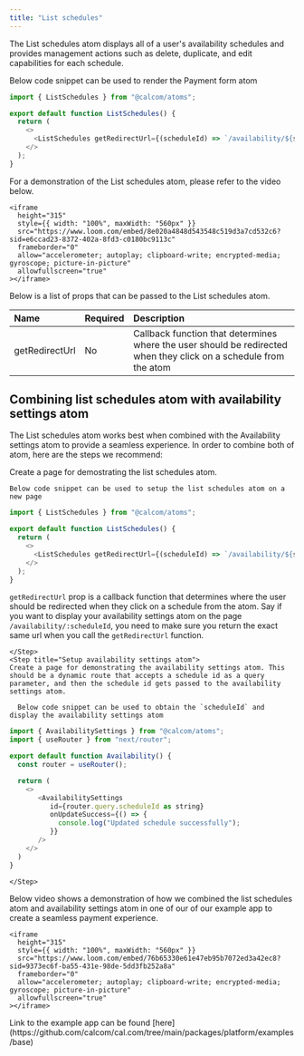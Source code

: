 ```yaml
---
title: "List schedules"
---
```


The List schedules atom displays all of a user's availability schedules and provides management actions such as delete, duplicate, and edit capabilities for each schedule.

Below code snippet can be used to render the Payment form atom

```js
import { ListSchedules } from "@calcom/atoms";

export default function ListSchedules() {
  return (
    <>
      <ListSchedules getRedirectUrl={(scheduleId) => `/availability/${scheduleId}`} />
    </>
  );
}
```

For a demonstration of the List schedules atom, please refer to the video below.

<p></p>

    <iframe
      height="315"
      style={{ width: "100%", maxWidth: "560px" }}
      src="https://www.loom.com/embed/8e020a4848d543548c519d3a7cd532c6?sid=e6ccad23-8372-402a-8fd3-c0180bc9113c"
      frameborder="0"
      allow="accelerometer; autoplay; clipboard-write; encrypted-media; gyroscope; picture-in-picture"
      allowfullscreen="true"
    ></iframe>

<p></p>

Below is a list of props that can be passed to the List schedules atom.

<p></p>

| Name           | Required | Description                                                                                                       |
| :------------- | :------- | :---------------------------------------------------------------------------------------------------------------- |
| getRedirectUrl | No       | Callback function that determines where the user should be redirected when they click on a schedule from the atom |

## Combining list schedules atom with availability settings atom

The List schedules atom works best when combined with the Availability settings atom to provide a seamless experience. In order to combine both of atom, here are the steps we recommend:

<Steps>
    <Step title="Setup list schedules atom"> 
    Create a page for demostrating the list schedules atom.

    Below code snippet can be used to setup the list schedules atom on a new page

```js
import { ListSchedules } from "@calcom/atoms";

export default function ListSchedules() {
  return (
    <>
      <ListSchedules getRedirectUrl={(scheduleId) => `/availability/${scheduleId}`} />
    </>
  );
}
```

`getRedirectUrl` prop is a callback function that determines where the user should be redirected when they click on a schedule from the atom. Say if you want to display your availability settings atom on the page `/availability/:scheduleId`, you need to make sure you return the exact same url when you call the `getRedirectUrl` function.

    </Step>
    <Step title="Setup availability settings atom">
    Create a page for demonstrating the availability settings atom. This should be a dynamic route that accepts a schedule id as a query parameter, and then the schedule id gets passed to the availability settings atom.

      Below code snippet can be used to obtain the `scheduleId` and display the availability settings atom

```js
import { AvailabilitySettings } from "@calcom/atoms";
import { useRouter } from "next/router";

export default function Availability() {
  const router = useRouter();

  return (
    <>
       <AvailabilitySettings
          id={router.query.scheduleId as string}
          onUpdateSuccess={() => {
            console.log("Updated schedule successfully");
          }}
       />
    </>
  )
}
```

    </Step>

</Steps>

Below video shows a demonstration of how we combined the list schedules atom and availability settings atom in one of our of our example app to create a seamless payment experience.

<p></p>

    <iframe
      height="315"
      style={{ width: "100%", maxWidth: "560px" }}
      src="https://www.loom.com/embed/76b65330e61e47eb95b7072ed3a42ec8?sid=9373ec6f-ba55-431e-98de-5dd3fb252a8a"
      frameborder="0"
      allow="accelerometer; autoplay; clipboard-write; encrypted-media; gyroscope; picture-in-picture"
      allowfullscreen="true"
    ></iframe>

<p></p>

<Info>
  Link to the example app can be found
  [here](https://github.com/calcom/cal.com/tree/main/packages/platform/examples/base)
</Info>
